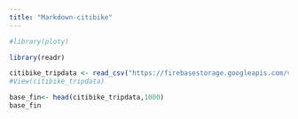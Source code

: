 ---
title: "Markdown-citibike"
---

```{r setup, include=TRUE}
#library(ploty)

library(readr)

citibike_tripdata <- read_csv("https://firebasestorage.googleapis.com/v0/b/citybike-jorge-guerrero.appspot.com/o/citibike-tripdata.csv?alt=media&token=71d9642e-6fb6-47ac-8ed5-694dbdec01ac")
#View(citibike_tripdata)

base_fin<- head(citibike_tripdata,1000)
base_fin

```



